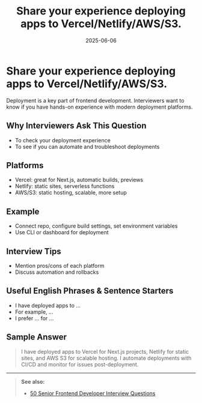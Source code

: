 ﻿---
title: 'Share your experience deploying apps to Vercel/Netlify/AWS/S3.'
date: '2025-06-06'
tags: ['interview', 'deployment', 'vercel', 'netlify', 'aws', 's3', 'frontend']
draft: false
summary: 'A practical guide to deploying frontend apps to Vercel, Netlify, AWS, and S3, with examples and interview tips.'
authors: ['default']
layout: PostSimple
---

# Share your experience deploying apps to Vercel/Netlify/AWS/S3.

Deployment is a key part of frontend development. Interviewers want to know if you have hands-on experience with modern deployment platforms.

## Why Interviewers Ask This Question

- To check your deployment experience
- To see if you can automate and troubleshoot deployments

## Platforms

- Vercel: great for Next.js, automatic builds, previews
- Netlify: static sites, serverless functions
- AWS/S3: static hosting, scalable, more setup

## Example

- Connect repo, configure build settings, set environment variables
- Use CLI or dashboard for deployment

## Interview Tips

- Mention pros/cons of each platform
- Discuss automation and rollbacks

## Useful English Phrases & Sentence Starters

- I have deployed apps to ...
- For example, ...
- I prefer ... for ...

## Sample Answer

> I have deployed apps to Vercel for Next.js projects, Netlify for static sites, and AWS S3 for scalable hosting. I automate deployments with CI/CD and monitor for issues post-deployment.

---

> **See also:**
>
> - [50 Senior Frontend Developer Interview Questions](./50-frontend-developer-interview-questions)

